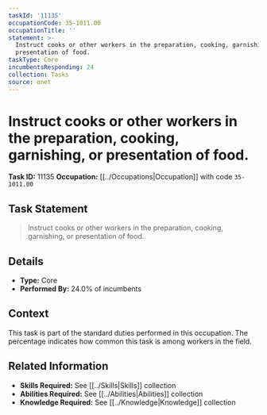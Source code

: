 ```yaml
---
taskId: '11135'
occupationCode: 35-1011.00
occupationTitle: ''
statement: >-
  Instruct cooks or other workers in the preparation, cooking, garnishing, or
  presentation of food.
taskType: Core
incumbentsResponding: 24
collection: Tasks
source: onet
---
```

# Instruct cooks or other workers in the preparation, cooking, garnishing, or presentation of food.

**Task ID:** 11135
**Occupation:** [[../Occupations|Occupation]] with code `35-1011.00`

## Task Statement

> Instruct cooks or other workers in the preparation, cooking, garnishing, or presentation of food.

## Details

- **Type:** Core
- **Performed By:** 24.0% of incumbents

## Context

This task is part of the standard duties performed in this occupation. The percentage indicates how common this task is among workers in the field.

## Related Information

- **Skills Required:** See [[../Skills|Skills]] collection
- **Abilities Required:** See [[../Abilities|Abilities]] collection
- **Knowledge Required:** See [[../Knowledge|Knowledge]] collection
